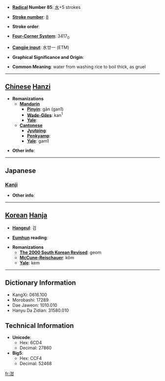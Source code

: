 * '''[[Wiktionary:Chinese radical index| Radical]] Number 85''': [[Wiktionary:Chinese radical index 水|水]]+5 strokes

* '''[[Wiktionary:Chinese total strokes index|Stroke number]]''': [[Wiktionary:Chinese total strokes index 8|8]]

* '''Stroke order''': 

* '''[[Wiktionary:Chinese four corner index|Four-Corner System]]''': 3417<sub>0</sub>

* '''[[Wiktionary:Chinese Cangjie index|Cangjie input]]''': 水廿一 (ETM)

* '''Graphical Significance and Origin''': 

* '''Common Meaning''': water from washing rice to boil thick, as gruel

----

== [[Chinese]] [[Hanzi]] ==

* '''Romanizations'''
** '''[[Mandarin]]'''
*** '''[[Pinyin]]''': gān (gan1)
*** '''[[Wade-Giles]]''': kan<sup>1</sup>
*** '''[[Yale]]''': 
** '''[[Cantonese]]'''
*** '''[[Jyutping]]''':
*** '''[[Penkyamp]]''': 
*** '''[[Yale]]''': gam1

* '''Other info''': 

----

==Japanese==
===[[Kanji]]===
{{kanji|on readings=[[かん]] (kan), [[ごん]] (gon)|kun readings=}}

* '''Other info''':  

----

== [[Korean]] [[Hanja]] ==

* '''[[Hangeul]]''': 검

* '''[[Eumhun]] reading''': 

* '''Romanizations'''
** '''[[The 2000 South Korean Revised Romanization|The 2000 South Korean Revised]]''': geom
** '''[[McCune-Reischauer]]''': kŏm
** '''[[Yale]]''': kem

----

== Dictionary Information ==

* KangXi: 0616.100
* Morobashi: 17289
* Dae Jaweon: 1010.010
* Hanyu Da Zidian: 31580.010

== Technical Information ==

* '''Unicode''':
** Hex: 6CD4
** Decimal: 27860
* '''Big5''':
** Hex: CCF4
** Decimal: 52468

[[fr:泔]]